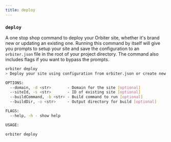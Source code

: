 ```yaml
---
title: deploy
---
```


### `deploy`

A one stop shop command to deploy your Orbiter site, whether it's brand new or updating an existing one. Running this command by itself will give you prompts to setup your site and save the configuration to an `orbiter.json` file in the root of your project directory. The command also includes flags if you want to bypass the prompts.

```bash [terminal]
orbiter deploy
> Deploy your site using configuration from orbiter.json or create new deployment

OPTIONS:
  --domain, -d <str>       - Domain for the site [optional]
  --siteId, -s <str>       - ID of existing site [optional]
  --buildCommand, -b <str> - Build command to run [optional]
  --buildDir, -o <str>     - Output directory for build [optional]

FLAGS:
  --help, -h - show help

USAGE:

orbiter deploy
```
